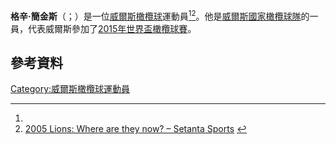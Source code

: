 '''格辛·簡金斯'''（{{lang-en|Gethin Jenkins}}；{{bd|1980年|11月17日}}）是一位[[威爾斯|威爾斯]][[橄欖球|橄欖球]]運動員<ref name="autogenerated1"/><ref>[http://www.setanta.com/Uk/Articles/other-sports/2009/04/29/2005-Lions-Where-are-they-now/gnid-50756/ 2005 Lions: Where are they now? – Setanta Sports] {{webarchive|url=https://web.archive.org/web/20090503074412/http://www.setanta.com/Uk/Articles/other-sports/2009/04/29/2005-Lions-Where-are-they-now/gnid-50756/ |date=2009-05-03 }}</ref>。他是[[威爾斯國家橄欖球隊|威爾斯國家橄欖球隊]]的一員，代表威爾斯參加了[[2015年世界盃橄欖球賽|2015年世界盃橄欖球賽]]。
==參考資料==
{{Reflist}}
[[Category:威爾斯橄欖球運動員|Category:威爾斯橄欖球運動員]]